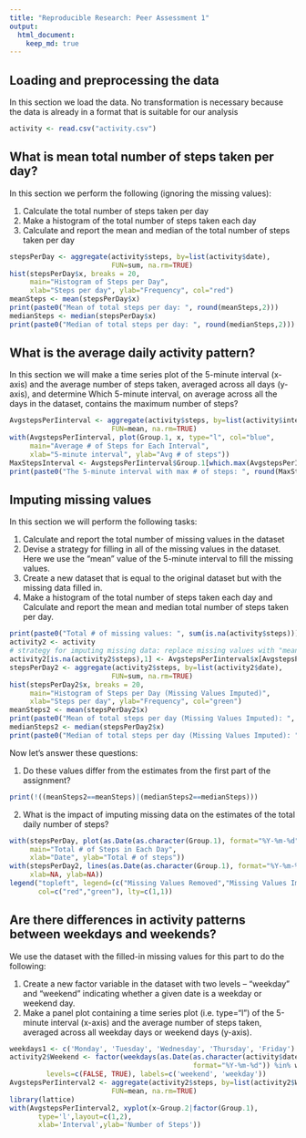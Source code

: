 ```yaml
---
title: "Reproducible Research: Peer Assessment 1"
output: 
  html_document:
    keep_md: true
---
```



## Loading and preprocessing the data

In this section we load the data. No transformation is necessary because the data is
already in a format that is suitable for our analysis

```r
activity <- read.csv("activity.csv")
```

## What is mean total number of steps taken per day?

In this section we perform the following (ignoring the missing values):

1. Calculate the total number of steps taken per day
2. Make a histogram of the total number of steps taken each day
3. Calculate and report the mean and median of the total number of steps taken per day

```r
stepsPerDay <- aggregate(activity$steps, by=list(activity$date), 
                         FUN=sum, na.rm=TRUE)
hist(stepsPerDay$x, breaks = 20,
     main="Histogram of Steps per Day",
     xlab="Steps per day", ylab="Frequency", col="red")
meanSteps <- mean(stepsPerDay$x)
print(paste0("Mean of total steps per day: ", round(meanSteps,2)))
medianSteps <- median(stepsPerDay$x)
print(paste0("Median of total steps per day: ", round(medianSteps,2)))
```

## What is the average daily activity pattern?

In this section we will make a time series plot of the 5-minute interval (x-axis) and 
the average number of steps taken, averaged across all days (y-axis), and determine Which 
5-minute interval, on average across all the days in the dataset, contains the maximum number of steps?

```r
AvgstepsPerIinterval <- aggregate(activity$steps, by=list(activity$interval), 
                         FUN=mean, na.rm=TRUE)
with(AvgstepsPerIinterval, plot(Group.1, x, type="l", col="blue",
     main="Average # of Steps for Each Interval",
     xlab="5-minute interval", ylab="Avg # of steps"))
MaxStepsInterval <- AvgstepsPerIinterval$Group.1[which.max(AvgstepsPerIinterval$x)]
print(paste0("The 5-minute interval with max # of steps: ", round(MaxStepsInterval,2)))
```

## Imputing missing values

In this section we will perform the following tasks:

1. Calculate and report the total number of missing values in the dataset 
2. Devise a strategy for filling in all of the missing values in the dataset. Here we use the "mean" value of the 5-minute interval to fill the missing values. 
3. Create a new dataset that is equal to the original dataset but with the missing data filled in.
4. Make a histogram of the total number of steps taken each day and Calculate and report the mean and median total number of steps taken per day. 

```r
print(paste0("Total # of missing values: ", sum(is.na(activity$steps))))
activity2 <- activity
# strategy for imputing missing data: replace missing values with "mean" value of the corresponding 5-minute interval 
activity2[is.na(activity2$steps),1] <- AvgstepsPerIinterval$x[AvgstepsPerIinterval$Group.1==activity2$interval[is.na(activity2$steps)]]
stepsPerDay2 <- aggregate(activity2$steps, by=list(activity2$date), 
                         FUN=sum, na.rm=TRUE)
hist(stepsPerDay2$x, breaks = 20,
     main="Histogram of Steps per Day (Missing Values Imputed)",
     xlab="Steps per day", ylab="Frequency", col="green")
meanSteps2 <- mean(stepsPerDay2$x)
print(paste0("Mean of total steps per day (Missing Values Imputed): ", round(meanSteps2,2)))
medianSteps2 <- median(stepsPerDay2$x)
print(paste0("Median of total steps per day (Missing Values Imputed): ", round(medianSteps2,2)))
```

Now let's answer these questions:

1. Do these values differ from the estimates from the first part of the assignment? 

```r
print(!((meanSteps2==meanSteps)|(medianSteps2==medianSteps)))
```
2. What is the impact of imputing missing data on the estimates of the total daily number of steps?

```r
with(stepsPerDay, plot(as.Date(as.character(Group.1), format="%Y-%m-%d"), x, type="l", col="red",
     main="Total # of Steps in Each Day",
     xlab="Date", ylab="Total # of steps"))
with(stepsPerDay2, lines(as.Date(as.character(Group.1), format="%Y-%m-%d"), x, col="green",
     xlab=NA, ylab=NA))
legend("topleft", legend=(c("Missing Values Removed","Missing Values Imputed")), 
       col=c("red","green"), lty=c(1,1))
```

## Are there differences in activity patterns between weekdays and weekends?

We use the dataset with the filled-in missing values for this part to do the following:

1. Create a new factor variable in the dataset with two levels – “weekday” and “weekend” indicating whether a given date is a weekday or weekend day.
2. Make a panel plot containing a time series plot (i.e. type="l") of the 5-minute interval (x-axis) and the average number of steps taken, averaged across all weekday days or weekend days (y-axis). 

```r
weekdays1 <- c('Monday', 'Tuesday', 'Wednesday', 'Thursday', 'Friday')
activity2$Weekend <- factor(weekdays(as.Date(as.character(activity$date), 
                                             format="%Y-%m-%d")) %in% weekdays1,
         levels=c(FALSE, TRUE), labels=c('weekend', 'weekday'))
AvgstepsPerIinterval2 <- aggregate(activity2$steps, by=list(activity2$Weekend,activity2$interval), 
                         FUN=mean, na.rm=TRUE)
library(lattice)
with(AvgstepsPerIinterval2, xyplot(x~Group.2|factor(Group.1),
       type='l',layout=c(1,2),
       xlab='Interval',ylab='Number of Steps'))
                            
```
